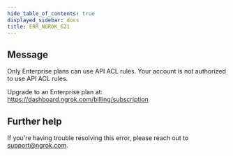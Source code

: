 ```yaml
---
hide_table_of_contents: true
displayed_sidebar: docs
title: ERR_NGROK_621
---
```




## Message

Only Enterprise plans can use API ACL rules.
Your account is not authorized to use API ACL rules.

Upgrade to an Enterprise plan at: https://dashboard.ngrok.com/billing/subscription

<ErrorDetails error="err_ngrok_621" />

## Further help

If you're having trouble resolving this error, please reach out to [support@ngrok.com](mailto:support@ngrok.com?subject=Help%20with%20ERR_NGROK_621).
